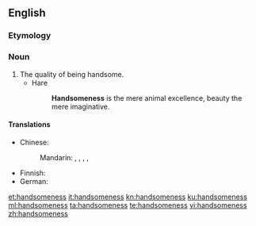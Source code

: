 ==English==

===Etymology===
{{suffix|handsome|ness|lang=en}}

===Noun===
{{en-noun|~|es}}

# The quality of being handsome.
#* Hare
#*: '''Handsomeness''' is the mere animal excellence, beauty the mere imaginative.

====Translations====
{{trans-top|quality of being handsome}}
* Chinese:
*: Mandarin: {{t+|cmn|帥氣|sc=Hani}}, {{t+|cmn|帅气|tr=shuàiqi|sc=Hani}}, {{t+|cmn|英俊|tr=yīngjùn|sc=Hani}}, {{t+|cmn|俊俏|tr=jùnqiào|sc=Hani}}, {{t+|cmn|漂亮|tr=piàoliang|sc=Hani}}
{{trans-mid}}
* Finnish: {{t+|fi|komeus}}
* German: {{t+|de|Schönheit|f}}
{{trans-bottom}}

[[et:handsomeness]]
[[it:handsomeness]]
[[kn:handsomeness]]
[[ku:handsomeness]]
[[ml:handsomeness]]
[[ta:handsomeness]]
[[te:handsomeness]]
[[vi:handsomeness]]
[[zh:handsomeness]]